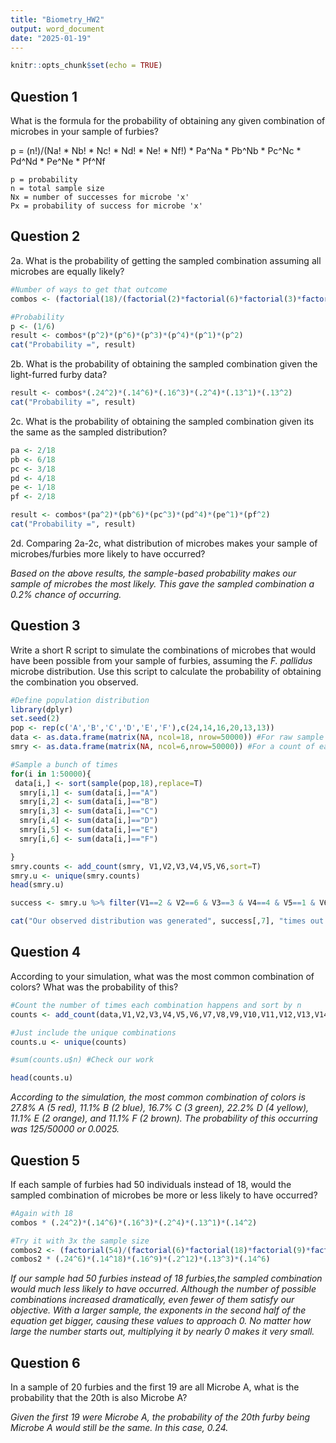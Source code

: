 ```yaml
---
title: "Biometry_HW2"
output: word_document
date: "2025-01-19"
---
```


```r
knitr::opts_chunk$set(echo = TRUE)
```

## Question 1

What is the formula for the probability of obtaining any given combination of microbes in your sample of furbies?

  p = (n!)/(Na! * Nb! * Nc! * Nd! * Ne! * Nf!) * Pa^Na * Pb^Nb * Pc^Nc * Pd^Nd * Pe^Ne * Pf^Nf
    
    p = probability
    n = total sample size
    Nx = number of successes for microbe 'x'
    Px = probability of success for microbe 'x'



## Question 2

2a. What is the probability of getting the sampled combination assuming all microbes are equally likely?

```r

#Number of ways to get that outcome
combos <- (factorial(18)/(factorial(2)*factorial(6)*factorial(3)*factorial(4)*factorial(1)*factorial(2)))

#Probability
p <- (1/6)
result <- combos*(p^2)*(p^6)*(p^3)*(p^4)*(p^1)*(p^2)
cat("Probability =", result)

```
2b. What is the probability of obtaining the sampled combination given the light-furred furby data?

```r

result <- combos*(.24^2)*(.14^6)*(.16^3)*(.2^4)*(.13^1)*(.13^2)
cat("Probability =", result)

```
2c. What is the probability of obtaining the sampled combination given its the same as the sampled distribution?

```r

pa <- 2/18
pb <- 6/18
pc <- 3/18
pd <- 4/18
pe <- 1/18
pf <- 2/18

result <- combos*(pa^2)*(pb^6)*(pc^3)*(pd^4)*(pe^1)*(pf^2)
cat("Probability =", result)


```
2d. Comparing 2a-2c, what distribution of microbes makes your sample of microbes/furbies more likely to have occurred?

  *Based on the above results, the sample-based probability makes our sample of microbes the most likely. This gave the sampled combination a 0.2% chance of occurring.*



## Question 3

Write a short R script to simulate the combinations of microbes that would have been possible from your sample of furbies, assuming the *F. pallidus* microbe distribution. Use this script to calculate the probability of obtaining the combination you observed.


```r

#Define population distribution
library(dplyr)
set.seed(2)
pop <- rep(c('A','B','C','D','E','F'),c(24,14,16,20,13,13))
data <- as.data.frame(matrix(NA, ncol=18, nrow=50000)) #For raw sample results
smry <- as.data.frame(matrix(NA, ncol=6,nrow=50000)) #For a count of each microbe

#Sample a bunch of times
for(i in 1:50000){
 data[i,] <- sort(sample(pop,18),replace=T)
  smry[i,1] <- sum(data[i,]=="A")
  smry[i,2] <- sum(data[i,]=="B")
  smry[i,3] <- sum(data[i,]=="C")
  smry[i,4] <- sum(data[i,]=="D")
  smry[i,5] <- sum(data[i,]=="E")
  smry[i,6] <- sum(data[i,]=="F")

}
smry.counts <- add_count(smry, V1,V2,V3,V4,V5,V6,sort=T) 
smry.u <- unique(smry.counts)
head(smry.u)

success <- smry.u %>% filter(V1==2 & V2==6 & V3==3 & V4==4 & V5==1 & V6==2)

cat("Our observed distribution was generated", success[,7], "times out of 50,000. Thus, the probability of obtaining the combination we observed is",success[,7]/50000)
```


## Question 4

According to your simulation, what was the most common combination of colors? What was the probability of this?


```r
#Count the number of times each combination happens and sort by n
counts <- add_count(data,V1,V2,V3,V4,V5,V6,V7,V8,V9,V10,V11,V12,V13,V14,V15,V16,V17,V18,sort=T)

#Just include the unique combinations
counts.u <- unique(counts)

#sum(counts.u$n) #Check our work

head(counts.u)
```


  *According to the simulation, the most common combination of colors is 27.8% A (5 red), 11.1% B (2 blue), 16.7% C (3 green), 22.2% D (4 yellow), 11.1% E (2 orange), and 11.1% F (2 brown). The probability of this occurring was 125/50000 or 0.0025.*
  


## Question 5

If each sample of furbies had 50 individuals instead of 18, would the sampled combination of microbes be more or less likely to have occurred?

```r

#Again with 18
combos * (.24^2)*(.14^6)*(.16^3)*(.2^4)*(.13^1)*(.14^2)

#Try it with 3x the sample size
combos2 <- (factorial(54)/(factorial(6)*factorial(18)*factorial(9)*factorial(12)*factorial(3)*factorial(6)))
combos2 * (.24^6)*(.14^18)*(.16^9)*(.2^12)*(.13^3)*(.14^6)

```
  *If our sample had 50 furbies instead of 18 furbies,the sampled combination would much less likely to have occurred. Although the number of possible combinations increased dramatically, even fewer      of them satisfy our objective. With a larger sample, the exponents in the second half of the equation get bigger, causing these values to approach 0. No matter how large the number starts out,        multiplying it by nearly 0 makes it very small.*



## Question 6

In a sample of 20 furbies and the first 19 are all Microbe A, what is the probability that the 20th is also Microbe A?

  *Given the first 19 were Microbe A, the probability of the 20th furby being Microbe A would still be the same. In this case, 0.24.*
